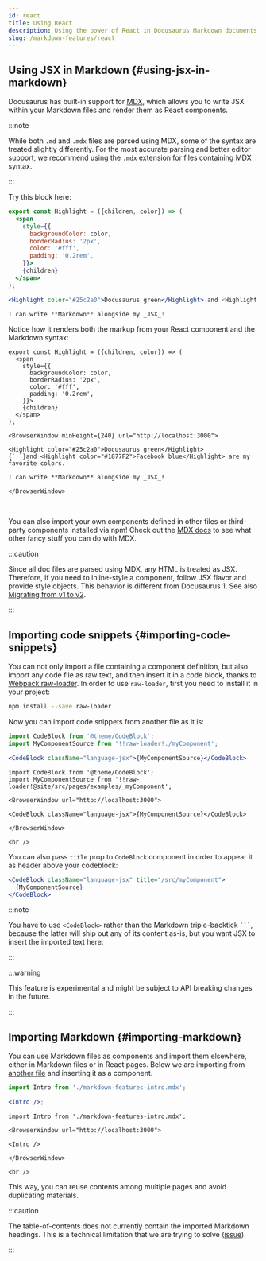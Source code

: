 ```yaml
---
id: react
title: Using React
description: Using the power of React in Docusaurus Markdown documents, thanks to MDX
slug: /markdown-features/react
---
```



## Using JSX in Markdown {#using-jsx-in-markdown}

Docusaurus has built-in support for [MDX](https://mdxjs.com/), which allows you to write JSX within your Markdown files and render them as React components.

:::note

While both `.md` and `.mdx` files are parsed using MDX, some of the syntax are treated slightly differently. For the most accurate parsing and better editor support, we recommend using the `.mdx` extension for files containing MDX syntax.

:::

Try this block here:

```jsx
export const Highlight = ({children, color}) => (
  <span
    style={{
      backgroundColor: color,
      borderRadius: '2px',
      color: '#fff',
      padding: '0.2rem',
    }}>
    {children}
  </span>
);

<Highlight color="#25c2a0">Docusaurus green</Highlight> and <Highlight color="#1877F2">Facebook blue</Highlight> are my favorite colors.

I can write **Markdown** alongside my _JSX_!
```

Notice how it renders both the markup from your React component and the Markdown syntax:

```mdx-code-block
export const Highlight = ({children, color}) => (
  <span
    style={{
      backgroundColor: color,
      borderRadius: '2px',
      color: '#fff',
      padding: '0.2rem',
    }}>
    {children}
  </span>
);

<BrowserWindow minHeight={240} url="http://localhost:3000">

<Highlight color="#25c2a0">Docusaurus green</Highlight>
{` `}and <Highlight color="#1877F2">Facebook blue</Highlight> are my favorite colors.

I can write **Markdown** alongside my _JSX_!

</BrowserWindow>
```

<br />

You can also import your own components defined in other files or third-party components installed via npm! Check out the [MDX docs](https://mdxjs.com/) to see what other fancy stuff you can do with MDX.

:::caution

Since all doc files are parsed using MDX, any HTML is treated as JSX. Therefore, if you need to inline-style a component, follow JSX flavor and provide style objects. This behavior is different from Docusaurus 1. See also [Migrating from v1 to v2](../../migration/migration-manual.md#convert-style-attributes-to-style-objects-in-mdx).

:::

## Importing code snippets {#importing-code-snippets}

You can not only import a file containing a component definition, but also import any code file as raw text, and then insert it in a code block, thanks to [Webpack raw-loader](https://webpack.js.org/loaders/raw-loader/). In order to use `raw-loader`, first you need to install it in your project:

```bash npm2yarn
npm install --save raw-loader
```

Now you can import code snippets from another file as it is:

```jsx title="myMarkdownFile.mdx"
import CodeBlock from '@theme/CodeBlock';
import MyComponentSource from '!!raw-loader!./myComponent';

<CodeBlock className="language-jsx">{MyComponentSource}</CodeBlock>
```

```mdx-code-block
import CodeBlock from '@theme/CodeBlock';
import MyComponentSource from '!!raw-loader!@site/src/pages/examples/_myComponent';

<BrowserWindow url="http://localhost:3000">

<CodeBlock className="language-jsx">{MyComponentSource}</CodeBlock>

</BrowserWindow>

<br />
```

You can also pass `title` prop to `CodeBlock` component in order to appear it as header above your codeblock:

```jsx
<CodeBlock className="language-jsx" title="/src/myComponent">
  {MyComponentSource}
</CodeBlock>
```

:::note

You have to use `<CodeBlock>` rather than the Markdown triple-backtick ` ``` `, because the latter will ship out any of its content as-is, but you want JSX to insert the imported text here.

:::

:::warning

This feature is experimental and might be subject to API breaking changes in the future.

:::

## Importing Markdown {#importing-markdown}

You can use Markdown files as components and import them elsewhere, either in Markdown files or in React pages. Below we are importing from [another file](./markdown-features-intro.mdx) and inserting it as a component.

```jsx
import Intro from './markdown-features-intro.mdx';

<Intro />;
```

```mdx-code-block
import Intro from './markdown-features-intro.mdx';

<BrowserWindow url="http://localhost:3000">

<Intro />

</BrowserWindow>

<br />
```

This way, you can reuse contents among multiple pages and avoid duplicating materials.

:::caution

The table-of-contents does not currently contain the imported Markdown headings. This is a technical limitation that we are trying to solve ([issue](https://github.com/facebook/docusaurus/issues/3915)).

:::
